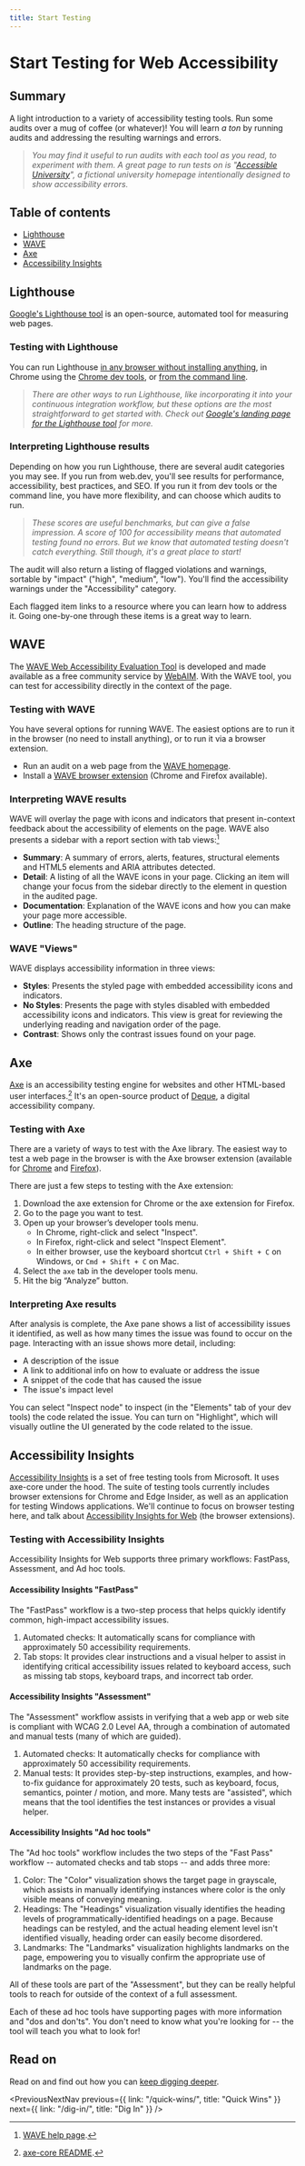 ```yaml
---
title: Start Testing
---
```



<SEO
  title="Start Testing for Web Accessibility"
  description="An introduction to a variety of accessibility testing tools."
/>

# Start Testing for Web Accessibility

## Summary

A light introduction to a variety of accessibility testing tools. Run some audits over a mug of coffee (or whatever)! You will learn _a ton_ by running audits and addressing the resulting warnings and errors.

> _You may find it useful to run audits with each tool as you read, to experiment with them. A great page to run tests on is "[Accessible University](https://www.washington.edu/accesscomputing/AU/before.html)", a fictional university homepage intentionally designed to show accessibility errors._

## Table of contents

- [Lighthouse](/start-testing/#lighthouse)
- [WAVE](/start-testing/#wave)
- [Axe](/start-testing/#axe)
- [Accessibility Insights](/start-testing/#accessibility-insights)

## Lighthouse

[Google's Lighthouse tool](https://developers.google.com/web/tools/lighthouse/) is an open-source, automated tool for measuring web pages.

### Testing with Lighthouse

You can run Lighthouse [in any browser without installing anything](<(https://web.dev/measure)>), in Chrome using the [Chrome dev tools](https://developers.google.com/web/tools/lighthouse/#devtools), or [from the command line](https://developers.google.com/web/tools/lighthouse/#cli).

> _There are other ways to run Lighthouse, like incorporating it into your continuous integration workflow, but these options are the most straightforward to get started with. Check out [Google's landing page for the Lighthouse tool](https://developers.google.com/web/tools/lighthouse/) for more._

### Interpreting Lighthouse results

Depending on how you run Lighthouse, there are several audit categories you may see. If you run from web.dev, you'll see results for performance, accessibility, best practices, and SEO. If you run it from dev tools or the command line, you have more flexibility, and can choose which audits to run.

> _These scores are useful benchmarks, but can give a false impression. A score of 100 for accessibility means that automated testing found no errors. But we know that automated testing doesn't catch everything. Still though, it's a great place to start!_

The audit will also return a listing of flagged violations and warnings, sortable by "impact" ("high", "medium", "low"). You'll find the accessibility warnings under the "Accessibility" category.

Each flagged item links to a resource where you can learn how to address it. Going one-by-one through these items is a great way to learn.

## WAVE

The [WAVE Web Accessibility Evaluation Tool](https://wave.webaim.org/) is developed and made available as a free community service by [WebAIM](http://webaim.org/). With the WAVE tool, you can test for accessibility directly in the context of the page.

### Testing with WAVE

You have several options for running WAVE. The easiest options are to run it in the browser (no need to install anything), or to run it via a browser extension.

- Run an audit on a web page from the [WAVE homepage](https://wave.webaim.org/).
- Install a [WAVE browser extension](https://wave.webaim.org/extension/) (Chrome and Firefox available).

### Interpreting WAVE results

WAVE will overlay the page with icons and indicators that present in-context feedback about the accessibility of elements on the page. WAVE also presents a sidebar with a report section with tab views:[^wave-help]

- **Summary**: A summary of errors, alerts, features, structural elements and HTML5 elements and ARIA attributes detected.
- **Detail**: A listing of all the WAVE icons in your page. Clicking an item will change your focus from the sidebar directly to the element in question in the audited page.
- **Documentation**: Explanation of the WAVE icons and how you can make your page more accessible.
- **Outline**: The heading structure of the page.

### WAVE "Views"

WAVE displays accessibility information in three views:

- **Styles**: Presents the styled page with embedded accessibility icons and indicators.
- **No Styles**: Presents the page with styles disabled with embedded accessibility icons and indicators. This view is great for reviewing the underlying reading and navigation order of the page.
- **Contrast**: Shows only the contrast issues found on your page.

## Axe

[Axe](https://www.deque.com/axe/) is an accessibility testing engine for websites and other HTML-based user interfaces.[^axe-core-readme] It's an open-source product of [Deque](https://www.deque.com/), a digital accessibility company.

### Testing with Axe

There are a variety of ways to test with the Axe library. The easiest way to test a web page in the browser is with the Axe browser extension (available for [Chrome](http://bitly.com/aXe-Chrome) and [Firefox](http://bit.ly/axe-Firefox)).

There are just a few steps to testing with the Axe extension:

1. Download the axe extension for Chrome or the axe extension for Firefox.
2. Go to the page you want to test.
3. Open up your browser’s developer tools menu.
   - In Chrome, right-click and select "Inspect".
   - In Firefox, right-click and select "Inspect Element".
   - In either browser, use the keyboard shortcut `Ctrl + Shift + C` on Windows, or `Cmd + Shift + C` on Mac.
4. Select the `axe` tab in the developer tools menu.
5. Hit the big “Analyze” button.

### Interpreting Axe results

After analysis is complete, the Axe pane shows a list of accessibility issues it identified, as well as how many times the issue was found to occur on the page. Interacting with an issue shows more detail, including:

- A description of the issue
- A link to additional info on how to evaluate or address the issue
- A snippet of the code that has caused the issue
- The issue's impact level

You can select "Inspect node" to inspect (in the "Elements" tab of your dev tools) the code related the issue. You can turn on "Highlight", which will visually outline the UI generated by the code related to the issue.

## Accessibility Insights

[Accessibility Insights](https://accessibilityinsights.io/) is a set of free testing tools from Microsoft. It uses axe-core under the hood. The suite of testing tools currently includes browser extensions for Chrome and Edge Insider, as well as an application for testing Windows applications. We'll continue to focus on browser testing here, and talk about [Accessibility Insights for Web](https://accessibilityinsights.io/docs/en/web/overview) (the browser extensions).

### Testing with Accessibility Insights

Accessibility Insights for Web supports three primary workflows: FastPass, Assessment, and Ad hoc tools.

#### Accessibility Insights "FastPass"

The "FastPass" workflow is a two-step process that helps quickly identify common, high-impact accessibility issues.

1. Automated checks: It automatically scans for compliance with approximately 50 accessibility requirements.
2. Tab stops: It provides clear instructions and a visual helper to assist in identifying critical accessibility issues related to keyboard access, such as missing tab stops, keyboard traps, and incorrect tab order.

#### Accessibility Insights "Assessment"

The "Assessment" workflow assists in verifying that a web app or web site is compliant with WCAG 2.0 Level AA, through a combination of automated and manual tests (many of which are guided).

1. Automated checks: It automatically checks for compliance with approximately 50 accessibility requirements.
2. Manual tests: It provides step-by-step instructions, examples, and how-to-fix guidance for approximately 20 tests, such as keyboard, focus, semantics, pointer / motion, and more. Many tests are "assisted", which means that the tool identifies the test instances or provides a visual helper.

#### Accessibility Insights "Ad hoc tools"

The "Ad hoc tools" workflow includes the two steps of the "Fast Pass" workflow -- automated checks and tab stops -- and adds three more:

1. Color: The "Color" visualization shows the target page in grayscale, which assists in manually identifying instances where color is the only visible means of conveying meaning.
2. Headings: The "Headings" visualization visually identifies the heading levels of programmatically-identified headings on a page. Because headings can be restyled, and the actual heading element level isn't identified visually, heading order can easily become disordered.
3. Landmarks: The "Landmarks" visualization highlights landmarks on the page, empowering you to visually confirm the appropriate use of landmarks on the page.

All of these tools are part of the "Assessment", but they can be really helpful tools to reach for outside of the context of a full assessment.

Each of these ad hoc tools have supporting pages with more information and "dos and don'ts". You don't need to know what you're looking for -- the tool will teach you what to look for!

## Read on

Read on and find out how you can [keep digging deeper](/dig-in/).

<PreviousNextNav
  previous={{ link: "/quick-wins/", title: "Quick Wins" }}
  next={{ link: "/dig-in/", title: "Dig In" }}
/>

[^wave-help]: [WAVE help page](https://wave.webaim.org/help).
[^axe-core-readme]: [axe-core README](https://github.com/dequelabs/axe-core).
